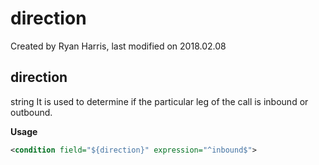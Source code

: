 
# direction 

 Created by  Ryan Harris, last modified on 2018.02.08

## direction

string It is used to determine if the particular leg of the call is inbound or outbound.

**Usage**

```xml
<condition field="${direction}" expression="^inbound$">
```


